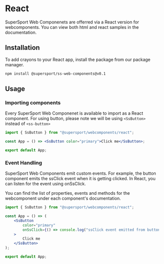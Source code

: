 # React

SuperSport Web Componenets are offerred via a React version for webcomponents. You can view both html and react samples in the documentation.

## Installation

To add crayons to your React app, install the package from our package manager.

```bash
npm install @supersport/ss-web-components@v0.1
```

## Usage

### Importing components

Every SuperSport Web Componenet is available to import as a React component. For using button, please note we will
be using `<SsButton>` instead of `<ss-button>`

```jsx copy
import { SsButton } from "@supersport/webcomponents/react";

const App = () => <SsButton color="primary">Click me</SsButton>;

export default App;
```

### Event Handling

SuperSport Web Components emit custom events. For example, the button component emits the ssClick event when it is getting
clicked. In React, you can listen for the event using onSsClick.

You can find the list of properties, events and methods for the webcomponent under each component's documentation.

```jsx copy
import { SsButton } from "@supersport/webcomponents/react";

const App = () => (
	<SsButton
		color="primary"
		onSsClick={() => console.log("ssClick event emitted from button")}
	>
		Click me
	</SsButton>
);

export default App;
```
